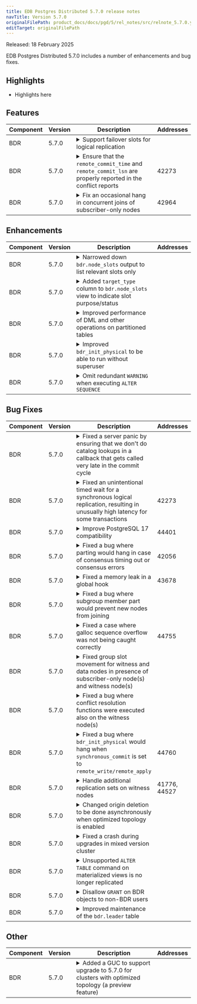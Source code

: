 ```yaml
---
title: EDB Postgres Distributed 5.7.0 release notes
navTitle: Version 5.7.0
originalFilePath: product_docs/docs/pgd/5/rel_notes/src/relnote_5.7.0.yml
editTarget: originalFilePath
---
```


Released: 18 February 2025

EDB Postgres Distributed 5.7.0 includes a number of enhancements and bug fixes.

## Highlights

- Highlights here

## Features

<table class="table w-100"><thead><tr><th>Component</th><th>Version</th><th>Description</th><th width="10%">Addresses</th></tr></thead><tbody>
<tr><td>BDR</td><td>5.7.0</td><td><details><summary>Support failover slots for logical replication</summary><hr/><p>When a PGD node fails or becomes unavailable, consumers can now continue to consume changes from some other node in the cluster. The feature can be turned on by setting top group option <code>failover_slot_scope</code> to <code>global</code>. The consumer needs to handle duplicate transactions, but PGD
guarantees that every transaction is decoded and sent at least once.</p>
</details></td><td></td></tr>
<tr><td>BDR</td><td>5.7.0</td><td><details><summary>Ensure that the <code>remote_commit_time</code> and <code>remote_commit_lsn</code> are properly reported in the conflict reports</summary><hr/></details></td><td>42273</td></tr>
<tr><td>BDR</td><td>5.7.0</td><td><details><summary>Fix an occasional hang in concurrent joins of subscriber-only nodes</summary><hr/><p>A node may end up waiting for the local state of another concurrently joined node to advance, resulting in a hang.</p>
</details></td><td>42964</td></tr>
</tbody></table>


## Enhancements

<table class="table w-100"><thead><tr><th>Component</th><th>Version</th><th>Description</th><th width="10%">Addresses</th></tr></thead><tbody>
<tr><td>BDR</td><td>5.7.0</td><td><details><summary>Narrowed down <code>bdr.node_slots</code> output to list relevant slots only</summary><hr/><p>The slots are displayed based on the node type, its role and the cluster topology</p>
</details></td><td></td></tr>
<tr><td>BDR</td><td>5.7.0</td><td><details><summary>Added <code>target_type</code> column to <code>bdr.node_slots</code> view to indicate slot purpose/status</summary><hr/></details></td><td></td></tr>
<tr><td>BDR</td><td>5.7.0</td><td><details><summary>Improved performance of DML and other operations on partitioned tables</summary><hr/><p>Many code paths touching partitioned tables were performing costly checks to support additional Table Access Methods. This code was adjusted to make the most common case (heap) the fastest.</p>
</details></td><td></td></tr>
<tr><td>BDR</td><td>5.7.0</td><td><details><summary>Improved <code>bdr_init_physical</code> to be able to run without superuser</summary><hr/><p>Only the <code>bdr_superuser</code> is required.</p>
</details></td><td></td></tr>
<tr><td>BDR</td><td>5.7.0</td><td><details><summary>Omit redundant <code>WARNING</code> when executing <code>ALTER SEQUENCE</code></summary><hr/><p>The message is only relevant when creating the sequence.</p>
</details></td><td></td></tr>
</tbody></table>


## Bug Fixes

<table class="table w-100"><thead><tr><th>Component</th><th>Version</th><th>Description</th><th width="10%">Addresses</th></tr></thead><tbody>
<tr><td>BDR</td><td>5.7.0</td><td><details><summary>Fixed a server panic by ensuring that we don't do catalog lookups in a callback that gets called very late in the commit cycle</summary><hr/></details></td><td></td></tr>
<tr><td>BDR</td><td>5.7.0</td><td><details><summary>Fixed an unintentional timed wait for a synchronous logical replication, resulting in unusually high latency for some transactions</summary><hr/></details></td><td>42273</td></tr>
<tr><td>BDR</td><td>5.7.0</td><td><details><summary>Improve PostgreSQL 17 compatibility</summary><hr/><p>Internal tables managed by autopartition that were created before the upgrade to PG17 were missing a <code>rowtype</code> entry into <code>pg_depend</code> which would cause errors after upgrading to PG17.</p>
</details></td><td>44401</td></tr>
<tr><td>BDR</td><td>5.7.0</td><td><details><summary>Fixed a bug where parting would hang in case of consensus timing out or consensus errors</summary><hr/><p>Also ensure parting does not hang when any of the nodes restart when part is in progress and origin LSNs do not show up as 0/0 in log messages</p>
</details></td><td>42056</td></tr>
<tr><td>BDR</td><td>5.7.0</td><td><details><summary>Fixed a memory leak in a global hook</summary><hr/><p>This could cause memory to leak even if <code>bdr.so</code> is just loaded, without even installing the extension itself.</p>
</details></td><td>43678</td></tr>
<tr><td>BDR</td><td>5.7.0</td><td><details><summary>Fixed a bug where subgroup member part would prevent new nodes from joining</summary><hr/><p>Ensure that if a subgroup member is parted while Raft subgroup routing is active, that another node can subsequently be joined to that subgroup.</p>
</details></td><td></td></tr>
<tr><td>BDR</td><td>5.7.0</td><td><details><summary>Fixed a case where galloc sequence overflow was not being caught correctly</summary><hr/><p>This would result in <code>nextval</code> call being stuck.</p>
</details></td><td>44755</td></tr>
<tr><td>BDR</td><td>5.7.0</td><td><details><summary>Fixed group slot movement for witness and data nodes in presence of subscriber-only node(s) and witness node(s)</summary><hr/><p>From PGD 5.6.0 onwards, there are no subscriptions from a subscriber-only node to a witness node. This caused a problem with movement of group slot on data nodes and witness nodes in the presence of subscriber-only nodes in the cluster. This bug can cause WAL to be held on both witness nodes and data nodes when there is a subscriber-only node in the cluster. This is fixed.</p>
</details></td><td></td></tr>
<tr><td>BDR</td><td>5.7.0</td><td><details><summary>Fixed a bug where conflict resolution functions were executed also on the witness node(s)</summary><hr/></details></td><td></td></tr>
<tr><td>BDR</td><td>5.7.0</td><td><details><summary>Fixed a bug where <code>bdr_init_physical</code> would hang when <code>synchronous_commit</code> is set to <code>remote_write/remote_apply</code></summary><hr/><p><code>bdr_init_physical</code> disables synchronous replication on new node by resetting <code>synchronous_standby_names</code> to an empty string. A warning message is printed to remind setting <code>synchronous_standby_names</code> as needed.</p>
</details></td><td>44760</td></tr>
<tr><td>BDR</td><td>5.7.0</td><td><details><summary>Handle additional replication sets on witness nodes</summary><hr/><p>The witness node only cares about the top replication set, thus allow it to miss replications sets and not error-out.</p>
</details></td><td>41776, 44527</td></tr>
<tr><td>BDR</td><td>5.7.0</td><td><details><summary>Changed origin deletion to be done asynchronously when optimized topology is enabled</summary><hr/><p>In an optimized topology, origins names use the generation ID of the node. This fixes an inconsistency when a node is parted, some transactions can be lost or sent twice.</p>
</details></td><td></td></tr>
<tr><td>BDR</td><td>5.7.0</td><td><details><summary>Fixed a crash during upgrades in mixed version cluster</summary><hr/><p>Upgrading from versions lower than 5.6.0 to 5.6.0 and above in a mixed version cluster with a standby or a node joining/parting could cause a crash.</p>
</details></td><td></td></tr>
<tr><td>BDR</td><td>5.7.0</td><td><details><summary>Unsupported <code>ALTER TABLE</code> command on materialized views is no longer replicated</summary><hr/><p>Earlier this would cause replication getting stuck when the command was issued.</p>
</details></td><td></td></tr>
<tr><td>BDR</td><td>5.7.0</td><td><details><summary>Disallow <code>GRANT</code> on BDR objects to non-BDR users</summary><hr/></details></td><td></td></tr>
<tr><td>BDR</td><td>5.7.0</td><td><details><summary>Improved maintenance of the <code>bdr.leader</code> table</summary><hr/></details></td><td></td></tr>
</tbody></table>


## Other

<table class="table w-100"><thead><tr><th>Component</th><th>Version</th><th>Description</th><th width="10%">Addresses</th></tr></thead><tbody>
<tr><td>BDR</td><td>5.7.0</td><td><details><summary>Added a GUC to support upgrade to 5.7.0 for clusters with optimized topology (a preview feature)</summary><hr/><p>An upgrade to 5.7.0 from clusters that have value of <code>bdr.force_full_mesh</code> set to <code>off</code> to enable optimized topology,
a preview feature, must first set this GUC to <code>on</code> and then upgrade. After the entire cluster upgrades,
this GUC can be set to <code>off</code> again to enable optimized topology.
Having this GUC set to <code>off</code> during upgrade is not supported.</p>
</details></td><td></td></tr>
</tbody></table>


